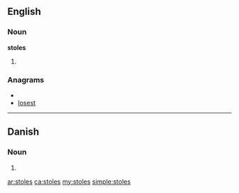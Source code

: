 ==English==

===Noun===
'''stoles'''

# {{plural of|[[stole]]}}

===Anagrams===
* {{alphagram|elosst}}
* [[losest#English|losest]]

----

==Danish==

===Noun===
{{infl|da|noun form|g=c}}

# {{form of|genitive plural indefinite|stol|lang=da}}

[[ar:stoles]]
[[ca:stoles]]
[[my:stoles]]
[[simple:stoles]]